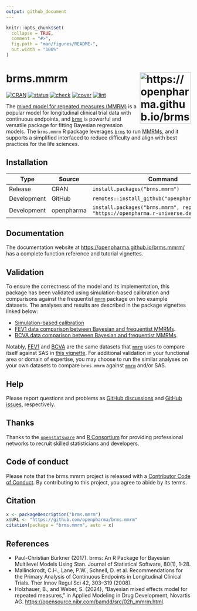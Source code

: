 ```yaml
---
output: github_document
---
```


```r
knitr::opts_chunk$set(
  collapse = TRUE,
  comment = "#>",
  fig.path = "man/figures/README-",
  out.width = "100%"
)
```

# brms.mmrm <img src="man/figures/logo.svg" align="right" height="139" alt="https://openpharma.github.io/brms.mmrm/" />

[![CRAN](https://www.r-pkg.org/badges/version/brms.mmrm)](https://CRAN.R-project.org/package=brms.mmrm)
[![status](https://www.repostatus.org/badges/latest/active.svg)](https://www.repostatus.org/#active)
[![check](https://github.com/openpharma/brms.mmrm/workflows/check/badge.svg)](https://github.com/openpharma/brms.mmrm/actions?query=workflow%3Acheck)
[![cover](https://github.com/openpharma/brms.mmrm/workflows/cover/badge.svg)](https://github.com/openpharma/brms.mmrm/actions?query=workflow%3Acover)
[![lint](https://github.com/openpharma/brms.mmrm/workflows/lint/badge.svg)](https://github.com/openpharma/brms.mmrm/actions?query=workflow%3Alint)

The [mixed model for repeated measures (MMRM)](https://link.springer.com/article/10.1177/009286150804200402) is a popular model for longitudinal clinical trial data with continuous endpoints, and [`brms`](https://paul-buerkner.github.io/brms/) is powerful and versatile package for fitting Bayesian regression models. The `brms.mmrm` R package leverages [`brms`](https://paul-buerkner.github.io/brms/) to run [MMRMs](https://link.springer.com/article/10.1177/009286150804200402), and it supports a simplified interfaced to reduce difficulty and align with best practices for the life sciences.

## Installation

Type | Source | Command
---|---|---
Release | CRAN | `install.packages("brms.mmrm")`
Development | GitHub | `remotes::install_github("openpharma/brms.mmrm")`
Development | openpharma | `install.packages("brms.mmrm", repos = "https://openpharma.r-universe.dev")`

## Documentation

The documentation website at <https://openpharma.github.io/brms.mmrm/> has a complete function reference and tutorial vignettes.

## Validation

To ensure the correctness of the model and its implementation, this package has been validated using simulation-based calibration and comparisons against the frequentist [`mmrm`](https://openpharma.github.io/mmrm/latest-tag/) package on two example datasets. The analyses and results are described in the package vignettes linked below:

* [Simulation-based calibration](https://openpharma.github.io/brms.mmrm/articles/sbc.html)
* [FEV1 data comparison between Bayesian and frequentist MMRMs](https://openpharma.github.io/brms.mmrm/articles/fev1.html).
* [BCVA data comparison between Bayesian and frequentist MMRMs](https://openpharma.github.io/brms.mmrm/articles/bcva.html).

Notably, [FEV1](https://openpharma.github.io/mmrm/latest-tag/reference/fev_data.html) and [BCVA](https://openpharma.github.io/mmrm/latest-tag/reference/bcva_data.html) are the same datasets that [`mmrm`](https://openpharma.github.io/mmrm/latest-tag/) uses to compare itself against SAS in [this vignette](https://openpharma.github.io/mmrm/latest-tag/articles/mmrm_review_methods.html). For additional validation in your functional area or domain of expertise, you may choose to run the similar analyses on your own datasets to compare `brms.mmrm` against [`mmrm`](https://openpharma.github.io/mmrm/latest-tag/) and/or SAS.

## Help

Please report questions and problems as [GitHub discussions](https://github.com/openpharma/brms.mmrm) and [GitHub issues](https://github.com/openpharma/brms.mmrm), respectively.

## Thanks

Thanks to the [`openstatsware`](https://www.openstatsware.org/) and [R Consortium](https://www.r-consortium.org/) for providing professional networks to recruit skilled statisticians and developers.

## Code of conduct

Please note that the brms.mmrm project is released with a [Contributor Code of Conduct](https://contributor-covenant.org/version/2/1/CODE_OF_CONDUCT.html). By contributing to this project, you agree to abide by its terms.

## Citation

```r
x <- packageDescription("brms.mmrm")
x$URL <- "https://github.com/openpharma/brms.mmrm"
citation(package = "brms.mmrm", auto = x)
```

## References

* Paul-Christian Bürkner (2017). brms: An R Package for Bayesian
  Multilevel Models Using Stan.
  Journal of Statistical Software, 80(1), 1-28.
* Mallinckrodt, C.H., Lane, P.W., Schnell, D. et al.
  Recommendations for the Primary Analysis of Continuous Endpoints
  in Longitudinal Clinical Trials.
  Ther Innov Regul Sci 42, 303–319 (2008).
* Holzhauer, B., and Weber, S. (2024), "Bayesian mixed effects model for repeated measures," in Applied Modeling in Drug Development, Novartis AG. <https://opensource.nibr.com/bamdd/src/02h_mmrm.html>.
